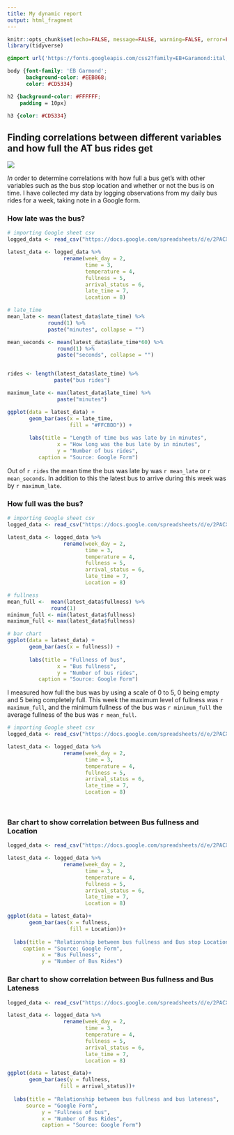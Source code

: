---
title: My dynamic report
output: html_fragment
--- 

```{r setup, include=FALSE}
knitr::opts_chunk$set(echo=FALSE, message=FALSE, warning=FALSE, error=FALSE)
library(tidyverse)

```

```{css}
@import url('https://fonts.googleapis.com/css2?family=EB+Garamond:ital,wght@0,400..800;1,400..800&display=swap');

body {font-family: 'EB Garmond';
      background-color: #EEB868;
      color: #CD5334}

h2 {background-color: #FFFFFF;
    padding = 10px}

h3 {color: #CD5334}

```

## Finding correlations between different variables and how full the AT bus rides get 

![](https://media1.giphy.com/media/v1.Y2lkPTc5MGI3NjExazNwb3FlcnYyNzByazJqaTl6amF6cWZmMWF2OGlsMXEzNXRpcjZwNSZlcD12MV9pbnRlcm5hbF9naWZfYnlfaWQmY3Q9cw/RbjrJ0vNzSyCobT9XJ/giphy.gif)
 
 *In* order to determine correlations with how full a bus get's with other variables such as the bus stop location and whether or not the bus is on time. I have collected my data by logging observations from my daily bus rides for a week, taking note in a Google form. 



### How late was the bus?
```{r fig.width = 5, fig.height = 3}
# importing Google sheet csv
logged_data <- read_csv("https://docs.google.com/spreadsheets/d/e/2PACX-1vSNM70cFcVXSqYjOnjR-HwFwnz8n7jHtWWdDEhV6brKNtPiR8GI4Rn4yHFyf1FvX6_PLr8sFhPJg6fY/pub?gid=1147511225&single=true&output=csv")

latest_data <- logged_data %>%
                  rename(week_day = 2,
                         time = 3,
                         temperature = 4,
                         fullness = 5,
                         arrival_status = 6,
                         late_time = 7,
                         Location = 8)

# late_time
mean_late <- mean(latest_data$late_time) %>%
             round(1) %>%
             paste("minutes", collapse = "")

mean_seconds <- mean(latest_data$late_time*60) %>%
                round(1) %>%
                paste("seconds", collapse = "")


rides <- length(latest_data$late_time) %>%
               paste("bus rides")

maximum_late <- max(latest_data$late_time) %>%
                paste("minutes")

ggplot(data = latest_data) +
       geom_bar(aes(x = late_time,
                    fill = "#FFCBDD")) +
  
       labs(title = "Length of time bus was late by in minutes",
                x = "How long was the bus late by in minutes",
                y = "Number of bus rides",
          caption = "Source: Google Form")

```
 
  Out of `r rides` the mean time the bus was late by was `r mean_late` or `r mean_seconds`. In addition to this the latest bus to arrive during this week was by `r maximum_late`.

### How full was the bus?
```{r fig.width = 5, fig.height = 3}
# importing Google sheet csv
logged_data <- read_csv("https://docs.google.com/spreadsheets/d/e/2PACX-1vSNM70cFcVXSqYjOnjR-HwFwnz8n7jHtWWdDEhV6brKNtPiR8GI4Rn4yHFyf1FvX6_PLr8sFhPJg6fY/pub?gid=1147511225&single=true&output=csv")

latest_data <- logged_data %>%
                  rename(week_day = 2,
                         time = 3,
                         temperature = 4,
                         fullness = 5,
                         arrival_status = 6,
                         late_time = 7,
                         Location = 8)

# fullness
mean_full <-  mean(latest_data$fullness) %>%
              round(1)
minimum_full <- min(latest_data$fullness)
maximum_full <- max(latest_data$fullness)

# bar chart
ggplot(data = latest_data) +
       geom_bar(aes(x = fullness)) +
                
       labs(title = "Fullness of bus",
                x = "Bus fullness",
                y = "Number of bus rides",
          caption = "Source: Google Form")
```

   I measured  how full the bus was by using a scale of 0 to 5, 0 being empty and 5 being completely full. This week the maximum level of fullness was `r maximum_full`, and the minimum fullness of the bus was `r minimum_full` the average fullness of the bus was `r mean_full`.    

```{r fig.width = 5, fig.height = 3}
# importing Google sheet csv
logged_data <- read_csv("https://docs.google.com/spreadsheets/d/e/2PACX-1vSNM70cFcVXSqYjOnjR-HwFwnz8n7jHtWWdDEhV6brKNtPiR8GI4Rn4yHFyf1FvX6_PLr8sFhPJg6fY/pub?gid=1147511225&single=true&output=csv")

latest_data <- logged_data %>%
                  rename(week_day = 2,
                         time = 3,
                         temperature = 4,
                         fullness = 5,
                         arrival_status = 6,
                         late_time = 7,
                         Location = 8)




```

### Bar chart to show correlation between Bus fullness and Location

```{r fig.width = 5, fig.height = 3}
logged_data <- read_csv("https://docs.google.com/spreadsheets/d/e/2PACX-1vSNM70cFcVXSqYjOnjR-HwFwnz8n7jHtWWdDEhV6brKNtPiR8GI4Rn4yHFyf1FvX6_PLr8sFhPJg6fY/pub?gid=1147511225&single=true&output=csv")

latest_data <- logged_data %>%
                  rename(week_day = 2,
                         time = 3,
                         temperature = 4,
                         fullness = 5,
                         arrival_status = 6,
                         late_time = 7,
                         Location = 8)

ggplot(data = latest_data)+
       geom_bar(aes(x = fullness,
                    fill = Location))+
  
  labs(title = "Relationship between bus fullness and Bus stop Location",
     caption = "Source: Google Form",
           x = "Bus Fullness",
           y = "Number of Bus Rides")


```

### Bar chart to show correlation between Bus fullness and Bus Lateness

```{r fig.width = 5, fig.height = 3}
logged_data <- read_csv("https://docs.google.com/spreadsheets/d/e/2PACX-1vSNM70cFcVXSqYjOnjR-HwFwnz8n7jHtWWdDEhV6brKNtPiR8GI4Rn4yHFyf1FvX6_PLr8sFhPJg6fY/pub?gid=1147511225&single=true&output=csv")

latest_data <- logged_data %>%
                  rename(week_day = 2,
                         time = 3,
                         temperature = 4,
                         fullness = 5,
                         arrival_status = 6,
                         late_time = 7,
                         Location = 8)

ggplot(data = latest_data)+
       geom_bar(aes(y = fullness,
                 fill = arrival_status))+
       
  labs(title = "Relationship between bus fullness and bus lateness",
      source = "Google Form",
           y = "Fullness of bus",
           x = "Number of Bus Rides",
           caption = "Source: Google Form")

```



